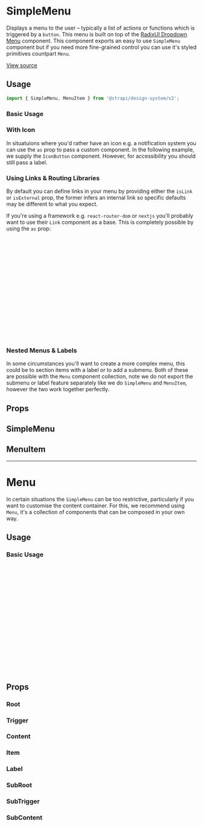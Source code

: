 

<Meta of={SimpleMenuStories} />

# SimpleMenu

Displays a menu to the user – typically a list of actions or functions which is triggered
by a `button`. This menu is built on top of the [RadixUI Dropdown Menu](https://www.radix-ui.com/docs/primitives/components/dropdown-menu)
component. This component exports an easy to use `SimpleMenu` component but if you need
more fine-grained control you can use it's styled primitives countpart `Menu`.

[View source](https://github.com/strapi/design-system-experiments/tree/main/packages/strapi-design-system/src/v2/SimpleMenu)

## Usage

```js
import { SimpleMenu, MenuItem } from '@strapi/design-system/v2';
```

### Basic Usage

<Canvas of={SimpleMenuStories.Basic} />

### With Icon

In situatuions where you'd rather have an icon e.g. a notification system you can use
the `as` prop to pass a custom component. In the following example, we supply the `IconButton`
component. However, for accessibility you should still pass a label.

<Canvas of={SimpleMenuStories.WithIcons} />

### Using Links & Routing Libraries

By default you can define links in your menu by providing either the `isLink` or `isExternal` prop, the former infers
an internal link so specific defaults may be different to what you expect.

<Canvas of={SimpleMenuStories.WithLinks} />

If you're using a framework e.g. `react-router-dom` or `nextjs` you'll probably want to use their `Link` component as
a base. This is completely possible by using the `as` prop:

```jsx
import { SimpleMenu, MenuItem } from '@strapi/design-system';
import { NavLink } from 'react-router-dom'; // or import { Link } from 'next/link'

const MyMenu = () => {
  return (
    <SimpleMenu label="Navigation">
      <MenuItem as={NavLink} to="/" isLink>
        Home
      </MenuItem>
      <MenuItem as={NavLink} to="/accounts" isLink>
        Accounts
      </MenuItem>
      <MenuItem href="https://strapi.io/" isExternal>
        Billing Provider
      </MenuItem>
    </SimpleMenu>
  );
};
```

### Nested Menus & Labels

In some circumstances you'll want to create a more complex menu, this could be to section items with a label or to
add a submenu. Both of these are possible with the `Menu` component collection, note we do not export the submenu or
label feature separately like we do `SimpleMenu` and `MenuItem`, however the two work together perfectly.

<Canvas of={SimpleMenuStories.NestedMenu} />

## Props

## SimpleMenu

<ArgsTable of={SimpleMenu} />

## MenuItem

<ArgsTable of={MenuItem} />

---

# Menu

In certain situations the `SimpleMenu` can be too restrictive, particularly if you want to customise the content
container. For this, we recommend using `Menu`, it's a collection of components that can be composed in your own way.

## Usage

### Basic Usage

```jsx
import { Menu } from '@strapi/design-system/v2';

const MyMenu = () => {
  return (
    <Menu.Root>
      <Menu.Trigger>Actions</Menu.Trigger>
      <Menu.Content>
        <Menu.Item onSelect={() => console.log('opening')}>Open</MenuItem>
        <Menu.Item disabled onSelect={() => console.log('cloning')}>
          Clone
        </Menu.Item>
        <Menu.Item onSelect={() => console.log('editing')}>Edit</MenuItem>
        <Menu.Item color="danger600" onSelect={() => console.log('delete')}>
          Delete
        </Menu.Item>
      </Menu.Content>
    </Menu.Root>
  );
};
```

## Props

### Root

<ArgsTable of={Menu.Root} />

### Trigger

<ArgsTable of={Menu.Trigger} />

### Content

<ArgsTable of={Menu.Content} />

### Item

<ArgsTable of={Menu.Item} />

### Label

<ArgsTable of={Menu.Label} />

### SubRoot

<ArgsTable of={Menu.SubRoot} />

### SubTrigger

<ArgsTable of={Menu.SubTrigger} />

### SubContent

<ArgsTable of={Menu.SubContent} />
